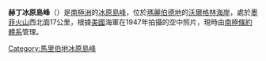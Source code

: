 {{coord|75|19|S|111|18|W|source:GNIS|display=inline,title}}

'''赫丁冰原島峰'''（{{lang-en|Hedin Nunatak}}）是[[南極洲|南極洲]]的[[冰原島峰|冰原島峰]]，位於[[瑪麗伯德地|瑪麗伯德地]]的[[沃爾格林海岸|沃爾格林海岸]]，處於[[墨菲火山|墨菲火山]]西北面17公里，根據[[美國|美國]]海軍在1947年拍攝的空中照片，現時由[[南極條約體系|南極條約體系]]管理。

{{DEFAULTSORT:Hedin Nunatak}}
[[Category:馬里伯地冰原島峰|Category:馬里伯地冰原島峰]]


{{MarieByrdLand-geo-stub}}